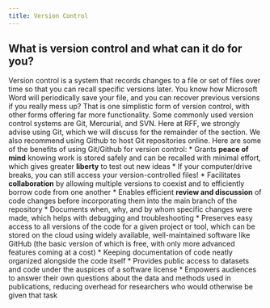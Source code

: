 ```yaml
---
title: Version Control
---
```


## What is version control and what can it do for you?

Version control is a system that records changes to a file or set of files over time so that you can recall specific versions later.  You know how Microsoft Word will periodically save your file, and you can recover previous versions if you really mess up?  That is one simplistic form of version control, with other forms offering far more functionality.  Some commonly used version control systems are Git, Mercurial, and SVN.  Here at RFF, we strongly advise using Git, which we will discuss for the remainder of the section.  We also recommend using Github to host Git repositories online.  Here are some of the benefits of using Git/Github for version control:
* Grants __peace of mind__ knowing work is stored safely and can be recalled with minimal effort, which gives greater __liberty__ to test out new ideas
  * If your computer/drive breaks, you can still access your version-controlled files!
* Facilitates __collaboration__ by allowing multiple versions to coexist and to efficiently borrow code from one another
* Enables efficient __review and discussion__ of code changes before incorporating them into the main branch of the repository
* Documents when, why, and by whom specific changes were made, which helps with debugging and troubleshooting
* Preserves easy access to all versions of the code for a given project or tool, which can be stored on the cloud using widely available, well-maintained software like GitHub (the basic version of which is free, with only more advanced features coming at a cost)
* Keeping documentation of code neatly organized alongside the code itself
* Provides public access to datasets and code under the auspices of a software license
* Empowers audiences to answer their own questions about the data and methods used in publications, reducing overhead for researchers who would otherwise be given that task

